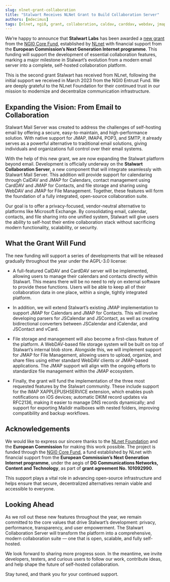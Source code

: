 ```yaml
---
slug: nlnet-grant-collaboration
title: "Stalwart Receives NLNet Grant to Build Collaboration Server"
authors: [mdecimus]
tags: [nlnet, ngi0, grant, collaboration, caldav, carddav, webdav, jmap]
---
```


We’re happy to announce that **Stalwart Labs** has been awarded a [new grant](https://nlnet.nl/project/Stalwart-Collaboration/) from the [NGI0 Core Fund](https://nlnet.nl/core/), established by [NLnet](https://nlnet.nl) with financial support from the **European Commission’s Next Generation Internet programme**. This funding will support the development of essential collaboration features, marking a major milestone in Stalwart’s evolution from a modern email server into a complete, self-hosted collaboration platform.

This is the second grant Stalwart has received from NLnet, following the initial support we received in March 2023 from the NGI0 Entrust Fund. We are deeply grateful to the NLnet Foundation for their continued trust in our mission to modernize and decentralize communication infrastructure.

## Expanding the Vision: From Email to Collaboration

Stalwart Mail Server was created to address the challenges of self-hosting email by offering a secure, easy-to-maintain, and high-performance solution. With native support for JMAP, IMAP4, POP3, and SMTP, it already serves as a powerful alternative to traditional email solutions, giving individuals and organizations full control over their email systems.

With the help of this new grant, we are now expanding the Stalwart platform beyond email. Development is officially underway on the **Stalwart Collaboration Server**, a new component that will integrate seamlessly with Stalwart Mail Server. This addition will provide support for calendaring through CalDAV and JMAP for Calendars, contact management using CardDAV and JMAP for Contacts, and file storage and sharing using WebDAV and JMAP for File Management. Together, these features will form the foundation of a fully integrated, open-source collaboration suite.

Our goal is to offer a privacy-focused, vendor-neutral alternative to platforms like Microsoft Exchange. By consolidating email, calendar, contacts, and file sharing into one unified system, Stalwart will give users the ability to self-host their entire collaboration stack without sacrificing modern functionality, scalability, or security.

## What the Grant Will Fund

The new funding will support a series of developments that will be released gradually throughout the year under the AGPL-3.0 license:

- A full-featured CalDAV and CardDAV server will be implemented, allowing users to manage their calendars and contacts directly within Stalwart. This means there will be no need to rely on external software to provide these functions. Users will be able to keep all of their collaboration data in one place, within a single, tightly integrated platform.

- In addition, we will extend Stalwart’s existing JMAP implementation to support JMAP for Calendars and JMAP for Contacts. This will involve developing parsers for JSCalendar and JSContact, as well as creating bidirectional converters between JSCalendar and iCalendar, and JSContact and vCard.

- File storage and management will also become a first-class feature of the platform. A WebDAV-based file storage system will be built on top of Stalwart’s internal blob store. Alongside this, we will implement support for JMAP for File Management, allowing users to upload, organize, and share files using either standard WebDAV clients or JMAP-based applications. The JMAP support will align with the ongoing efforts to standardize file management within the JMAP ecosystem.

- Finally, the grant will fund the implementation of the three most requested features by the Stalwart community. These include support for the IMAP XAPPLEPUSHSERVICE extension, which enables push notifications on iOS devices; automatic DKIM record updates via RFC2136, making it easier to manage DNS records dynamically; and support for exporting Maildir mailboxes with nested folders, improving compatibility and backup workflows.

## Acknowledgements

We would like to express our sincere thanks to the [NLnet Foundation](https://nlnet.nl) and the **European Commission** for making this work possible. The project is funded through the [NGI0 Core Fund](https://nlnet.nl/core/), a fund established by NLnet with financial support from the **European Commission’s Next Generation Internet programme**, under the aegis of **DG Communications Networks, Content and Technology**, as part of **grant agreement No. 101092990**.

This support plays a vital role in advancing open-source infrastructure and helps ensure that secure, decentralized alternatives remain viable and accessible to everyone.

## Looking Ahead

As we roll out these new features throughout the year, we remain committed to the core values that drive Stalwart’s development: privacy, performance, transparency, and user empowerment. The Stalwart Collaboration Server will transform the platform into a comprehensive, modern collaboration suite — one that is open, scalable, and fully self-hosted.

We look forward to sharing more progress soon. In the meantime, we invite developers, testers, and curious users to follow our work, contribute ideas, and help shape the future of self-hosted collaboration.

Stay tuned, and thank you for your continued support.
